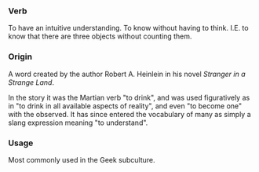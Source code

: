 ===Verb===
To have an intuitive understanding.  To know without having to think.  I.E. to know that there are three objects without counting them.
===Origin===
A word created by the author Robert A. Heinlein in his novel ''Stranger in a Strange Land''.

In the story it was the Martian verb "to drink", and was used figuratively as in "to drink in all available aspects of reality", and even "to become one" with the observed. It has since entered the vocabulary of many as simply a slang expression meaning "to understand".
===Usage===
Most commonly used in the Geek subculture.